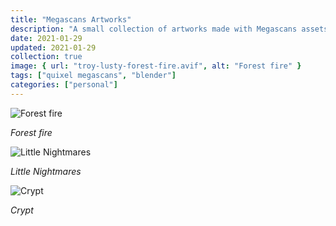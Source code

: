 ```yaml
---
title: "Megascans Artworks"
description: "A small collection of artworks made with Megascans assets."
date: 2021-01-29
updated: 2021-01-29
collection: true
image: { url: "troy-lusty-forest-fire.avif", alt: "Forest fire" }
tags: ["quixel megascans", "blender"]
categories: ["personal"]
---
```


![Forest fire](troy-lusty-forest-fire.avif)

_Forest fire_

![Little Nightmares](troy-lusty-little-nightmares.avif)

_Little Nightmares_

![Crypt](troy-lusty-crypt.avif)

_Crypt_
